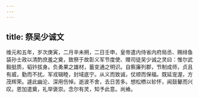 ```yaml
---
---
---
```

title: 祭吴少诚文
---



维元和五年，岁次庚寅，二月辛未朔，二日壬申，皇帝遣内侍省内府局丞、赐绯鱼袋孙士政以清酌庶羞之奠，致祭于故彰义军节度使、赠司徒吴少诚之灵曰：惟尔武毅挺质，韬钤拔身。负勇果之雄材，蓄变通之明识。自察廉列郡，节制成师，贞且有威，勤而不扰。军戎辑睦，封域底宁。从义而致诚，仗顺而保福。既延宠渥，方茂辉荣。遽此幽沦、深用伤悼。逝波不舍，去日苦多。想松槚以轸怀，闻鼓鼙而兴叹。恩加遣奠，礼举褒崇。念尔有灵，知予此意。尚飨。
